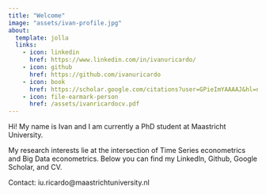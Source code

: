 ```yaml
---
title: "Welcome"
image: "assets/ivan-profile.jpg"
about:
  template: jolla
  links:
    - icon: linkedin
      href: https://www.linkedin.com/in/ivanuricardo/
    - icon: github
      href: https://github.com/ivanuricardo
    - icon: book
      href: https://scholar.google.com/citations?user=GPieImYAAAAJ&hl=nl&oi=ao
    - icon: file-earmark-person
      href: /assets/ivanricardocv.pdf
---
```


Hi! My name is Ivan and I am currently a PhD student at Maastricht University.

My research interests lie at the intersection of Time Series econometrics and Big Data econometrics. Below you can find my LinkedIn, Github, Google Scholar, and CV.

Contact: iu.ricardo@maastrichtuniversity.nl




